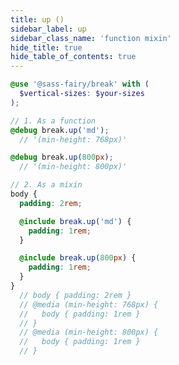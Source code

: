 ```yaml
---
title: up ()
sidebar_label: up
sidebar_class_name: 'function mixin'
hide_title: true
hide_table_of_contents: true
---
```


<DocPage fieldName="up" fieldType="function" spec={Spec} />

```scss
@use '@sass-fairy/break' with (
  $vertical-sizes: $your-sizes
);

// 1. As a function
@debug break.up('md');
  // '(min-height: 768px)'

@debug break.up(800px);
  // '(min-height: 800px)'

// 2. As a mixin
body {
  padding: 2rem;

  @include break.up('md') {
    padding: 1rem;
  }

  @include break.up(800px) {
    padding: 1rem;
  }
}
  // body { padding: 2rem }
  // @media (min-height: 768px) {
  //   body { padding: 1rem }
  // }
  // @media (min-height: 800px) {
  //   body { padding: 1rem }
  // }
```
